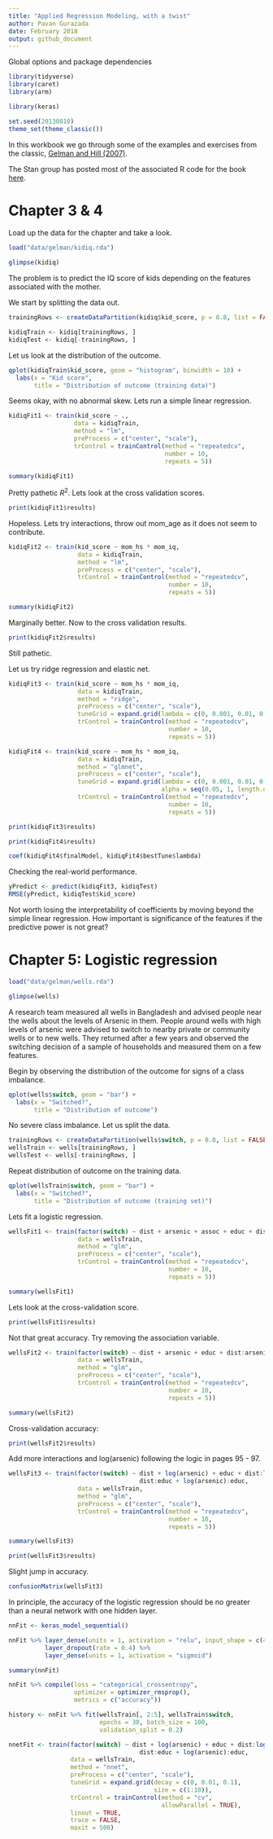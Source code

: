 ```yaml
---
title: "Applied Regression Modeling, with a twist"
author: Pavan Gurazada
date: February 2018
output: github_document
---
```


Global options and package dependencies

```r
library(tidyverse)
library(caret)
library(arm)

library(keras)

set.seed(20130810)
theme_set(theme_classic())

```

In this workbook we go through some of the examples and exercises from the classic, [Gelman and Hill (2007)](https://www.amazon.com/Analysis-Regression-Multilevel-Hierarchical-Models/dp/052168689X/ref=cm_cr_arp_d_product_top?ie=UTF8).

The Stan group has posted most of the associated R code for the book [here](https://github.com/stan-dev/example-models/tree/master/ARM).

# Chapter 3 & 4

Load up the data for the chapter and take a look.
```r
load("data/gelman/kidiq.rda")
```

```r
glimpse(kidiq)
```

The problem is to predict the IQ score of kids depending on the features associated with the mother.

We start by splitting the data out.

```r
trainingRows <- createDataPartition(kidiq$kid_score, p = 0.8, list = FALSE)

kidiqTrain <- kidiq[trainingRows, ]
kidiqTest <- kidiq[-trainingRows, ]
```

Let us look at the distribution of the outcome.

```r
qplot(kidiqTrain$kid_score, geom = "histogram", binwidth = 10) + 
  labs(x = "Kid score",
       title = "Distribution of outcome (training data)")
```

Seems okay, with no abnormal skew. Lets run a simple linear regression.

```r
kidiqFit1 <- train(kid_score ~ .,
                  data = kidiqTrain,
                  method = "lm",
                  preProcess = c("center", "scale"),
                  trControl = trainControl(method = "repeatedcv",
                                           number = 10,
                                           repeats = 5))
```

```r
summary(kidiqFit1)
```

Pretty pathetic $R^2$. Lets look at the cross validation scores.

```r
print(kidiqFit1$results)
```

Hopeless. Lets try interactions, throw out mom_age as it does not seem to contribute.

```r
kidiqFit2 <- train(kid_score ~ mom_hs * mom_iq,
                   data = kidiqTrain,
                   method = "lm",
                   preProcess = c("center", "scale"),
                   trControl = trainControl(method = "repeatedcv",
                                            number = 10,
                                            repeats = 5))
```

```r
summary(kidiqFit2)
```

Marginally better. Now to the cross validation results.

```r
print(kidiqFit2$results)
```

Still pathetic.

Let us try ridge regression and elastic net.

```r
kidiqFit3 <- train(kid_score ~ mom_hs * mom_iq,
                   data = kidiqTrain,
                   method = "ridge",
                   preProcess = c("center", "scale"),
                   tuneGrid = expand.grid(lambda = c(0, 0.001, 0.01, 0.1)),
                   trControl = trainControl(method = "repeatedcv",
                                            number = 10,
                                            repeats = 5))

kidiqFit4 <- train(kid_score ~ mom_hs * mom_iq,
                   data = kidiqTrain,
                   method = "glmnet",
                   preProcess = c("center", "scale"),
                   tuneGrid = expand.grid(lambda = c(0, 0.001, 0.01, 0.1),
                                          alpha = seq(0.05, 1, length.out = 20)),
                   trControl = trainControl(method = "repeatedcv",
                                            number = 10,
                                            repeats = 5))
```

```r
print(kidiqFit3$results)
```

```r
print(kidiqFit4$results)
```


```r
coef(kidiqFit4$finalModel, kidiqFit4$bestTune$lambda)
```


Checking the real-world performance.

```r
yPredict <- predict(kidiqFit3, kidiqTest)
RMSE(yPredict, kidiqTest$kid_score)
```

Not worth losing the interpretability of coefficients by moving beyond the simple linear regression. How important is significance of the features if the predictive power is not great?

# Chapter 5: Logistic regression

```r
load("data/gelman/wells.rda")

glimpse(wells)
```

A research team measured all wells in Bangladesh and advised people near the wells about the levels of Arsenic in them. People around wells with high levels of arsenic were advised to switch to nearby private or community wells or to new wells. They returned after a few years and observed the switching decision of a sample of households and measured them on a few features.

Begin by observing the distribution of the outcome for signs of a class imbalance.

```r
qplot(wells$switch, geom = "bar") +
  labs(x = "Switched?",
       title = "Distribution of outcome")
```

No severe class imbalance. Let us split the data.

```r
trainingRows <- createDataPartition(wells$switch, p = 0.8, list = FALSE)
wellsTrain <- wells[trainingRows, ]
wellsTest <- wells[-trainingRows, ]
```

Repeat distribution of outcome on the training data.

```r
qplot(wellsTrain$switch, geom = "bar") +
  labs(x = "Switched?",
       title = "Distribution of outcome (training set)")
```

Lets fit a logistic regression.

```r
wellsFit1 <- train(factor(switch) ~ dist + arsenic + assoc + educ + dist:arsenic,
                   data = wellsTrain,
                   method = "glm",
                   preProcess = c("center", "scale"),
                   trControl = trainControl(method = "repeatedcv",
                                            number = 10,
                                            repeats = 5))

summary(wellsFit1)
```

Lets look at the cross-validation score.

```r
print(wellsFit1$results)
```

Not that great accuracy. Try removing the association variable.

```r
wellsFit2 <- train(factor(switch) ~ dist + arsenic + educ + dist:arsenic,
                   data = wellsTrain,
                   method = "glm",
                   preProcess = c("center", "scale"),
                   trControl = trainControl(method = "repeatedcv",
                                            number = 10,
                                            repeats = 5))

summary(wellsFit2)
```

Cross-validation accuracy:

```r
print(wellsFit2$results)
```

Add more interactions and log(arsenic) following the logic in pages 95 - 97.

```r
wellsFit3 <- train(factor(switch) ~ dist + log(arsenic) + educ + dist:log(arsenic) +
                                    dist:educ + log(arsenic):educ,
                   data = wellsTrain,
                   method = "glm",
                   preProcess = c("center", "scale"),
                   trControl = trainControl(method = "repeatedcv",
                                            number = 10,
                                            repeats = 5))

summary(wellsFit3)
```

```r
print(wellsFit3$results)
```
Slight jump in accuracy.

```r
confusionMatrix(wellsFit3)
```

In principle, the accuracy of the logistic regression should be no greater than a neural network with one hidden layer.

```r
nnFit <- keras_model_sequential()

nnFit %>% layer_dense(units = 1, activation = "relu", input_shape = c(4)) %>% 
          layer_dropout(rate = 0.4) %>% 
          layer_dense(units = 1, activation = "sigmoid")

summary(nnFit)
```

```r
nnFit %>% compile(loss = "categorical_crossentropy",
                  optimizer = optimizer_rmsprop(),
                  metrics = c("accuracy"))

history <- nnFit %>% fit(wellsTrain[, 2:5], wellsTrain$switch,
                         epochs = 30, batch_size = 100,
                         validation_split = 0.2)

```

```r
nnetFit <- train(factor(switch) ~ dist + log(arsenic) + educ + dist:log(arsenic) +
                                    dist:educ + log(arsenic):educ,
                 data = wellsTrain,
                 method = "nnet",
                 preProcess = c("center", "scale"),
                 tuneGrid = expand.grid(decay = c(0, 0.01, 0.1),
                                        size = c(1:10)),
                 trControl = trainControl(method = "cv", 
                                          allowParallel = TRUE),
                 linout = TRUE,
                 trace = FALSE,
                 maxit = 500)


```

